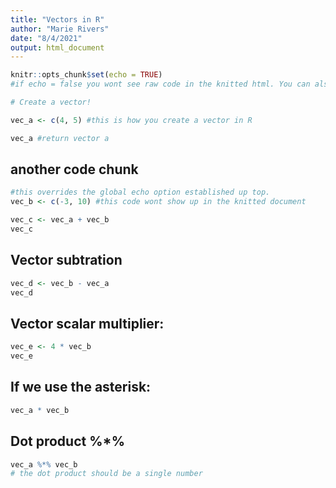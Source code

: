 ```yaml
---
title: "Vectors in R"
author: "Marie Rivers"
date: "8/4/2021"
output: html_document
---
```


```r
knitr::opts_chunk$set(echo = TRUE)
#if echo = false you wont see raw code in the knitted html. You can also change it echo = TRUE or False if you only want some code to show up and not other code
```

```r
# Create a vector!

vec_a <- c(4, 5) #this is how you create a vector in R

vec_a #return vector a

```
## another code chunk
```r

#this overrides the global echo option established up top.
vec_b <- c(-3, 10) #this code wont show up in the knitted document
```
```r

vec_c <- vec_a + vec_b
vec_c
```
## Vector subtration
```r
vec_d <- vec_b - vec_a
vec_d
```

## Vector scalar multiplier:
```r
vec_e <- 4 * vec_b
vec_e

```
## If we use the asterisk:
```r
vec_a * vec_b

```
## Dot product %*%
```r
vec_a %*% vec_b
# the dot product should be a single number
```


